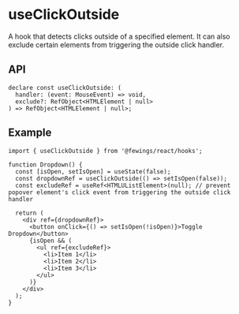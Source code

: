# useClickOutside

A hook that detects clicks outside of a specified element. It can also exclude certain elements from triggering the outside click handler.

## API

```tsx
declare const useClickOutside: (
  handler: (event: MouseEvent) => void,
  exclude?: RefObject<HTMLElement | null>
) => RefObject<HTMLElement | null>;
```

## Example

```tsx
import { useClickOutside } from '@fewings/react/hooks';

function Dropdown() {
  const [isOpen, setIsOpen] = useState(false);
  const dropdownRef = useClickOutside(() => setIsOpen(false));
  const excludeRef = useRef<HTMLUListElement>(null); // prevent popover element's click event from triggering the outside click handler

  return (
    <div ref={dropdownRef}>
      <button onClick={() => setIsOpen(!isOpen)}>Toggle Dropdown</button>
      {isOpen && (
        <ul ref={excludeRef}>
          <li>Item 1</li>
          <li>Item 2</li>
          <li>Item 3</li>
        </ul>
      )}
    </div>
  );
}
```
